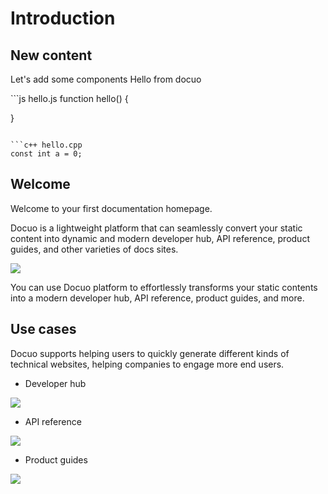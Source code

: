 # Introduction

## New content
Let's add some components
<Note title="Hello">Hello from docuo</Note>

<CodeGroup>
```js hello.js
function hello() {

}
```

```c++ hello.cpp
const int a = 0;
```
</CodeGroup>

## Welcome

Welcome to your first documentation homepage.

Docuo is a lightweight platform that can seamlessly convert your static content into dynamic and modern developer hub, API reference, product guides, and other varieties of docs sites.

<Frame width="auto" height="auto" >
  <img src="https://github.com/spreadingai/spreading-site-template-new/assets/52945445/7e5db4c5-2837-4b03-bd98-1875cb343d55" />
</Frame>

<Tip title="What you can do">You can use Docuo platform to effortlessly transforms your static contents into a modern developer hub, API reference, product guides, and more.</Tip>

## Use cases

Docuo supports helping users to quickly generate different kinds of technical websites, helping companies to engage more end users.

* Developer hub
<Frame width="auto" height="auto" >
  <img src="../docs_image/banner_dev.png" />
</Frame>

* API reference
<Frame width="auto" height="auto" >
  <img src="../docs_image/banner_api.png" />
</Frame>

* Product guides
<Frame width="auto" height="auto" >
  <img src="https://github.com/spreadingai/spreading-site-template-new/assets/52945445/ccd93d9f-09a2-43a5-807a-eaf73c65bc78" />
</Frame>